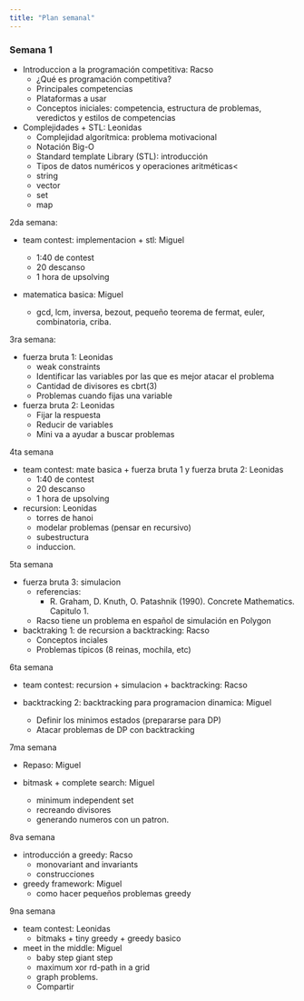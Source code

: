 ```yaml
---
title: "Plan semanal"
---
```


### Semana 1

- Introduccion a la programación competitiva: Racso
  * ¿Qué es programación competitiva?
  * Principales competencias
  * Plataformas a usar
  * Conceptos iniciales: competencia, estructura de problemas, veredictos
    y estilos de competencias 

- Complejidades + STL: Leonidas
  * Complejidad algorítmica: problema motivacional
  * Notación Big-O
  * Standard template Library (STL): introducción
  * Tipos de datos numéricos y operaciones aritméticas< 
  * string
  * vector
  * set
  * map

2da semana:

- team contest: implementacion + stl: Miguel
  * 1:40 de contest
  * 20 descanso
  * 1 hora de upsolving

- matematica basica: Miguel
  
  - gcd, lcm, inversa, bezout, pequeño teorema de fermat,
  euler, combinatoria, criba.

3ra semana:

- fuerza bruta 1: Leonidas
  - weak constraints
  * Identificar las variables por las que es mejor atacar el problema
  * Cantidad de divisores es cbrt(3)
  * Problemas cuando fijas una variable

- fuerza bruta 2: Leonidas
  * Fijar la respuesta
  * Reducir de variables
  * Mini va a ayudar a buscar problemas

4ta semana

- team contest: mate basica + fuerza bruta 1 y fuerza bruta 2: Leonidas
  * 1:40 de contest
  * 20 descanso
  * 1 hora de upsolving

- recursion: Leonidas
  * torres de hanoi
  * modelar problemas (pensar en recursivo)
  * subestructura
  * induccion.
  
5ta semana

- fuerza bruta 3: simulacion
  - referencias:
      - R. Graham, D. Knuth, O. Patashnik (1990). Concrete Mathematics. Capitulo 1.
  - Racso tiene un problema en español de simulación en Polygon

- backtraking 1: de recursion a backtracking: Racso
  - Conceptos inciales
  - Problemas típicos (8 reinas, mochila, etc)

6ta semana

- team contest: recursion + simulacion + backtracking: Racso

- backtracking 2: backtracking para programacion dinamica: Miguel
  - Definir los minimos estados (prepararse para DP)
  - Atacar problemas de DP con backtracking  

7ma semana

- Repaso: Miguel

- bitmask + complete search: Miguel
  * minimum independent set
  * recreando divisores
  * generando numeros con un patron.

8va semana

- introducción a greedy: Racso
  * monovariant and invariants
  * construcciones

- greedy framework: Miguel
  * como hacer pequeños problemas greedy

9na semana

- team contest: Leonidas
  * bitmaks + tiny greedy + greedy basico

- meet in the middle: Miguel
  * baby step giant step
  * maximum xor rd-path in a grid
  * graph problems.
  * Compartir
